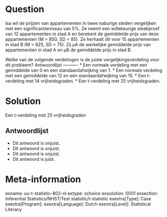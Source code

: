 Question
========
  
Isa wil de prijzen van appartementen in twee naburige steden vergelijken met een significantieniveau van 5%. Ze neemt een willekeurige steekproef van 12 appartementen in stad A en berekent de gemiddelde prijs van deze appartementen (M = 850, SD = 85). Ze herhaalt dit voor 15 appartementen in stad B (M = 825, SD = 75). Zij μA de werkelijke gemiddelde prijs van appartementen in stad A en μB de gemiddelde prijs in stad B.

Welke van de volgende verdelingen is de juiste vergelijkingsverdeling voor dit probleem? 
Antwoordlijst
----------
* Een normale verdeling met een gemiddelde van 0 en een standaardafwijking van 1.
* Een normale verdeling met een gemiddelde van 12 en een standaardafwijking van 15.
* Een t-verdeling met 14 vrijheidsgraden.
* Een t-verdeling met 25 vrijheidsgraden. 

Solution
========
  
Een t-verdeling met 25 vrijheidsgraden

Antwoordlijst
----------
* Dit antwoord is onjuist.
* Dit antwoord is onjuist.
* Dit antwoord is onjuist.
* Dit antwoord is juist.

Meta-information
================
exname: uu-t-statistic-802-nl
extype: schoice
exsolution: 0001
exsection: Inferential Statistics/NHST/Test statistic/t-statistic
exextra[Type]: Case
exextra[Program]: 
exextra[Language]: Dutch
exextra[Level]: Statistical Literacy